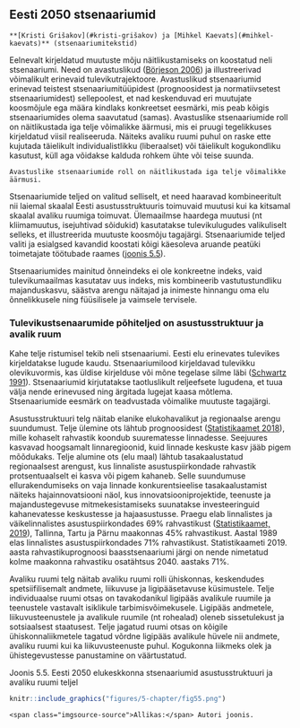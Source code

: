 ## Eesti 2050 stsenaariumid {-.chapter_section .chapter5_section }

```block
**[Kristi Grišakov](#kristi-grišakov) ja [Mihkel Kaevats](#mihkel-kaevats)** (stsenaariumitekstid)
```

Eelnevalt kirjeldatud muutuste mõju näitlikustamiseks on koostatud neli stsenaariumi. Need on avastuslikud ([Börjeson 2006](#Börjeson2006)) ja illustreerivad võimalikult erinevaid tulevikutrajektoore. Avastuslikud stsenaariumid erinevad teistest stsenaariumitüüpidest (prognoosidest ja normatiivsetest stsenaariumidest) sellepoolest, et nad keskenduvad eri muutujate koosmõjule ega määra kindlaks konkreetset eesmärki, mis peab kõigis stsenaariumides olema saavutatud (samas). Avastuslike stsenaariumide roll on näitlikustada iga telje võimalikke äärmusi, mis ei pruugi tegelikkuses kirjeldatud viisil realiseeruda. Näiteks avaliku ruumi puhul on raske ette kujutada täielikult individualistlikku (liberaalset) või täielikult kogukondliku kasutust, küll aga võidakse kalduda rohkem ühte või teise suunda.

```block
Avastuslike stsenaariumide roll on näitlikustada iga telje võimalikke äärmusi.
```
Stsenaariumide teljed on valitud selliselt, et need haaravad kombineeritult nii laiemal skaalal Eesti asustusstruktuuris toimuvaid muutusi kui ka kitsamal skaalal avaliku ruumiga toimuvat. Ülemaailmse haardega muutusi (nt kliimamuutus, isejuhtivad sõidukid) kasutatakse tulevikulugudes valikuliselt selleks, et illustreerida muutuste koosmõju tagajärgi. Stsenaariumide teljed valiti ja esialgsed kavandid koostati kõigi käesoleva aruande peatüki toimetajate töötubade raames ([joonis 5.5](#figure55)). 

Stsenaariumides mainitud õnneindeks ei ole konkreetne indeks, vaid tulevikumaailmas kasutatav uus indeks, mis kombineerib vastutustundliku majanduskasvu, säästva arengu näitajad ja inimeste hinnangu oma elu õnnelikkusele ning füüsilisele ja vaimsele tervisele.

### Tulevikustsenaarumide põhiteljed on asustusstruktuur ja avalik ruum {-.chapter5_section }

Kahe telje ristumisel tekib neli stsenaariumi. Eesti elu erinevates tulevikes kirjeldatakse lugude kaudu. Stsenaariumilood kirjeldavad tulevikku olevikuvormis, kas üldise kirjelduse või mõne tegelase silme läbi ([Schwartz 1991](#Schwartz1991)). Stsenaariumid kirjutatakse taotluslikult reljeefsete lugudena, et tuua välja nende erinevused ning ärgitada lugejat kaasa mõtlema. Stsenaariumide eesmärk on teadvustada võimalike muutuste tagajärgi.

Asustusstruktuuri telg näitab elanike elukohavalikut ja regionaalse arengu suundumust. Telje ülemine ots lähtub prognoosidest ([Statistikaamet 2018](#Statistikaamet2018a)), mille kohaselt rahvastik koondub suurematesse linnadesse. Seejuures kasvavad hoogsamalt linnaregioonid, kuid linnade keskuste kasv jääb pigem mõõdukaks. Telje alumine ots (elu maal) lähtub tasakaalustatud regionaalsest arengust, kus linnaliste asustuspiirkondade rahvastik protsentuaalselt ei kasva või pigem kahaneb. Selle suundumuse ellurakendumiseks on vaja linnade konkurentsieelise tasakaalustamist näiteks hajainnovatsiooni näol, kus innovatsiooniprojektide, teenuste ja majandustegevuse mitmekesistamiseks suunatakse investeeringuid kahanevatesse keskustesse ja hajaasustusse. Praegu elab linnalistes ja väikelinnalistes asustuspiirkondades 69% rahvastikust ([Statistikaamet, 2019](#Statistikaamet2019)), Tallinna, Tartu ja Pärnu maakonnas 45% rahvastikust. Aastal 1989 elas linnalistes asustuspiirkondades 71% rahvastikust. Statistikaameti 2019. aasta rahvastikuprognoosi baasstsenaariumi järgi on nende nimetatud kolme maakonna rahvastiku osatähtsus 2040. aastaks 71%.

Avaliku ruumi telg näitab avaliku ruumi rolli ühiskonnas, keskendudes spetsiifilisemalt andmete, liikuvuse ja ligipääsetavuse küsimustele. Telje individuaalse ruumi otsas on tavakodanikul ligipääs avalikule ruumile ja teenustele vastavalt isiklikule tarbimisvõimekusele. Ligipääs andmetele, liikuvusteenustele ja avalikule ruumile (nt rohealad) oleneb sissetulekust ja sotsiaalsest staatusest. Telje jagatud ruumi otsas on kõigile ühiskonnaliikmetele tagatud võrdne ligipääs avalikule hüvele nii andmete, avaliku ruumi kui ka liikuvusteenuste puhul. Kogukonna liikmeks olek ja ühistegevustesse panustamine on väärtustatud.

<p class="caption" id="figure55"><span class="figure-number">Joonis 5.5.</span> Eesti 2050 elukeskkonna stsenaariumid asustusstruktuuri ja avaliku ruumi teljel</p>

```r

knitr::include_graphics("figures/5-chapter/fig55.png")

```

``` block
<span class="imgsource-source">Allikas:</span> Autori joonis.
```
